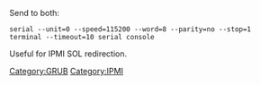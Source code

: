 Send to both:
 serial --unit=0 --speed=115200 --word=8 --parity=no --stop=1
 terminal --timeout=10 serial console

Useful for IPMI SOL redirection.
[[Category:GRUB]][[Category:IPMI]]